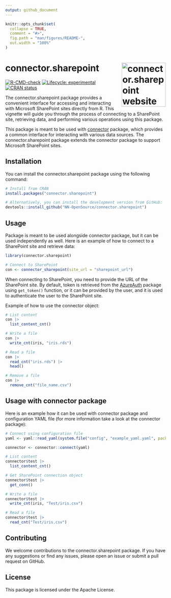 ```yaml
---
output: github_document
---
```


<!-- README.md is generated from README.Rmd. Please edit that file -->

```r
knitr::opts_chunk$set(
  collapse = TRUE,
  comment = "#>",
  fig.path = "man/figures/README-",
  out.width = "100%"
)
```

# connector.sharepoint <a href="https://nn-opensource.github.io/connector.sharepoint"><img src="man/figures/logo.png" align="right" height="138" alt="connector.sharepoint website" /></a>

<!-- badges: start -->
[![R-CMD-check](https://github.com/NN-OpenSource/connector.sharepoint/actions/workflows/R-CMD-check.yaml/badge.svg)](https://github.com/NN-OpenSource/connector.sharepoint/actions/workflows/R-CMD-check.yaml)
[![Lifecycle: experimental](https://img.shields.io/badge/lifecycle-experimental-orange.svg)](https://lifecycle.r-lib.org/articles/stages.html#experimental)
[![CRAN status](https://www.r-pkg.org/badges/version/connector.sharepoint)](https://CRAN.R-project.org/package=connector.sharepoint)
<!-- badges: end -->

The connector.sharepoint package provides a convenient interface for accessing and interacting with Microsoft SharePoint sites directly from R. This vignette will guide you through the process of connecting to a SharePoint site, retrieving data, and performing various operations using this package.

This package is meant to be used with [connector]("https://github.com/NovoNordisk-OpenSource/connector") package, which 
provides a common interface for interacting with various data sources. The connector.sharepoint package extends the connector package to support Microsoft 
SharePoint sites.

## Installation

You can install the connector.sharepoint package using the following command:

```r
# Install from CRAN
install.packages("connector.sharepoint")

# Alternatively, you can install the development version from GitHub:
devtools::install_github("NN-OpenSource/connector.sharepoint")
```


## Usage

Package is meant to be used alongside connector package, but it can be used 
independently as well. Here is an example of how to connect to a SharePoint site
and retrieve data:

```r
library(connector.sharepoint)

# Connect to SharePoint
con <- connector_sharepoint(site_url = "sharepoint_url")
```

When connecting to SharePoint, you need to provide the URL of the SharePoint 
site. By default, token is retrieved from the [AzureAuth]("https://github.com/Azure/AzureAuth") package using `get_token()` 
function, or it can be provided by the user, and it is used to authenticate the 
user to the SharePoint site.

Example of how to use the connector object:
```r
# List content
con |> 
  list_content_cnt()

# Write a file
con |> 
  write_cnt(iris, "iris.rds")

# Read a file
con |> 
  read_cnt("iris.rds") |> 
  head()

# Remove a file
con |> 
  remove_cnt("file_name.csv")
```

## Usage with connector package

Here is an example how it can be used with connector package and configuration 
YAML file (for more information take a look at the connector package):
```r
# Connect using configuration file
yaml <- yaml::read_yaml(system.file("config", "example_yaml.yaml", package = "connector.sharepoint"), eval.expr=TRUE)

connector <- connector::connect(yaml)

# List content
connector$test |> 
  list_content_cnt()

# Get SharePoint connection object
connector$test |> 
  get_conn()

# Write a file
connector$test |> 
  write_cnt(iris, "Test/iris.csv")

# Read a file
connector$test |> 
  read_cnt("Test/iris.csv")

```

## Contributing
We welcome contributions to the connector.sharepoint package. If you have any 
suggestions or find any issues, please open an issue or submit a pull request 
on GitHub.

## License
This package is licensed under the Apache License.



